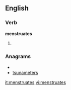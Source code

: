 
==English==

===Verb===
'''menstruates'''

# {{third-person singular of|[[menstruate]]}}

===Anagrams===
* {{alphagram|aeemnrssttu}}
* [[tsunameters#English|tsunameters]]

[[it:menstruates]]
[[vi:menstruates]]